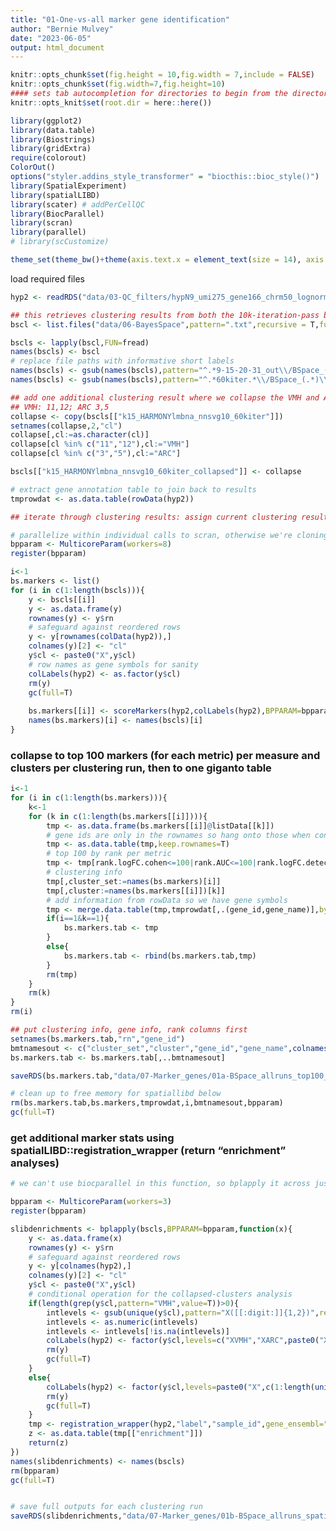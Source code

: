 ```yaml
---
title: "01-One-vs-all marker gene identification"
author: "Bernie Mulvey"
date: "2023-06-05"
output: html_document
---
```


```r
knitr::opts_chunk$set(fig.height = 10,fig.width = 7,include = FALSE)
knitr::opts_chunk$set(fig.width=7,fig.height=10)
#### sets tab autocompletion for directories to begin from the directory containing the .Rproj session, instead of the script's directory if different
knitr::opts_knit$set(root.dir = here::here())

library(ggplot2)
library(data.table)
library(Biostrings)
library(gridExtra)
require(colorout)
ColorOut()
options("styler.addins_style_transformer" = "biocthis::bioc_style()")
library(SpatialExperiment)
library(spatialLIBD)
library(scater) # addPerCellQC
library(BiocParallel)
library(scran)
library(parallel)
# library(scCustomize)

theme_set(theme_bw()+theme(axis.text.x = element_text(size = 14), axis.title.x = element_text(size = 16), axis.text.y = element_text(size = 14), axis.title.y = element_text(size =16), plot.title = element_text(size = 20,hjust=0.5), strip.text = element_text(size=18), legend.text = element_text(size=10), legend.title = element_text(size=11,hjust=0.5)))
```

load required files
```r
hyp2 <- readRDS("data/03-QC_filters/hypN9_umi275_gene166_chrm50_lognorm_111723.RDS")

## this retrieves clustering results from both the 10k-iteration-pass bayesspace runs AND the subset that were run at 60k iterations
bscl <- list.files("data/06-BayesSpace",pattern=".txt",recursive = T,full.names = T)

bscls <- lapply(bscl,FUN=fread)
names(bscls) <- bscl
# replace file paths with informative short labels
names(bscls) <- gsub(names(bscls),pattern="^.*9-15-20-31_out\\/BSpace_(.*)\\.txt$",replacement="\\1")
names(bscls) <- gsub(names(bscls),pattern="^.*60kiter.*\\/BSpace_(.*)\\.txt$",replacement=paste0("\\1","_60kiter"))

## add one additional clustering result where we collapse the VMH and ARC domains into one cluster each. do this for the primary clustering of interest -- bayesspace60kiter k15 harmony-lambda=NA with nnsvg10. we don't really need to do this over and over since the collective VMH or ARC spots will be ~the same regardless of how many subdivisions of it we made via different k values
## VMH: 11,12; ARC 3,5
collapse <- copy(bscls[["k15_HARMONYlmbna_nnsvg10_60kiter"]])
setnames(collapse,2,"cl")
collapse[,cl:=as.character(cl)]
collapse[cl %in% c("11","12"),cl:="VMH"]
collapse[cl %in% c("3","5"),cl:="ARC"]

bscls[["k15_HARMONYlmbna_nnsvg10_60kiter_collapsed"]] <- collapse


```

```r
# extract gene annotation table to join back to results
tmprowdat <- as.data.table(rowData(hyp2))

## iterate through clustering results: assign current clustering result to the hyp2$label column, identify markers within those assignments, return marker test outputs, proceed to next assignment set 

# parallelize within individual calls to scran, otherwise we're cloning the whole spe over and over
bpparam <- MulticoreParam(workers=8)
register(bpparam)

i<-1
bs.markers <- list()
for (i in c(1:length(bscls))){
    y <- bscls[[i]]
    y <- as.data.frame(y)
    rownames(y) <- y$rn
    # safeguard against reordered rows
    y <- y[rownames(colData(hyp2)),]
    colnames(y)[2] <- "cl"
    y$cl <- paste0("X",y$cl)
    # row names as gene symbols for sanity
    colLabels(hyp2) <- as.factor(y$cl)
    rm(y)
    gc(full=T)
    
    bs.markers[[i]] <- scoreMarkers(hyp2,colLabels(hyp2),BPPARAM=bpparam)
    names(bs.markers)[i] <- names(bscls)[i]
}

```

### collapse to top 100 markers (for each metric) per measure and clusters per clustering run, then to one giganto table
```r
i<-1
for (i in c(1:length(bs.markers))){
    k<-1
    for (k in c(1:length(bs.markers[[i]]))){
        tmp <- as.data.frame(bs.markers[[i]]@listData[[k]])
        # gene ids are only in the rownames so hang onto those when converting to d.t.
        tmp <- as.data.table(tmp,keep.rownames=T)
        # top 100 by rank per metric
        tmp <- tmp[rank.logFC.cohen<=100|rank.AUC<=100|rank.logFC.detected<=100]
        # clustering info
        tmp[,cluster_set:=names(bs.markers)[i]]
        tmp[,cluster:=names(bs.markers[[i]])[k]]
        # add information from rowData so we have gene symbols
        tmp <- merge.data.table(tmp,tmprowdat[,.(gene_id,gene_name)],by.x="rn",by.y="gene_id")
        if(i==1&k==1){
            bs.markers.tab <- tmp
        }
        else{
            bs.markers.tab <- rbind(bs.markers.tab,tmp)
        }
        rm(tmp)
    }
    rm(k)
}
rm(i)

## put clustering info, gene info, rank columns first
setnames(bs.markers.tab,"rn","gene_id")
bmtnamesout <- c("cluster_set","cluster","gene_id","gene_name",colnames(bs.markers.tab)[!colnames(bs.markers.tab)%in%c("cluster_set","cluster","gene_id","gene_name")])
bs.markers.tab <- bs.markers.tab[,..bmtnamesout]

saveRDS(bs.markers.tab,"data/07-Marker_genes/01a-BSpace_allruns_top100_1vsAll-markers_perdomain_perrun.RDS")

# clean up to free memory for spatiallibd below
rm(bs.markers.tab,bs.markers,tmprowdat,i,bmtnamesout,bpparam)
gc(full=T)
```

### get additional marker stats using spatialLIBD::registration_wrapper (return "enrichment" analyses)
```r
# we can't use biocparallel in this function, so bplapply it across just a couple-three cores to avoid overloading the machine

bpparam <- MulticoreParam(workers=3)
register(bpparam)

slibdenrichments <- bplapply(bscls,BPPARAM=bpparam,function(x){
    y <- as.data.frame(x)
    rownames(y) <- y$rn
    # safeguard against reordered rows
    y <- y[colnames(hyp2),]
    colnames(y)[2] <- "cl"
    y$cl <- paste0("X",y$cl)
    # conditional operation for the collapsed-clusters analysis
    if(length(grep(y$cl,pattern="VMH",value=T))>0){
        intlevels <- gsub(unique(y$cl),pattern="X([[:digit:]]{1,2})",replacement="\\1")
        intlevels <- as.numeric(intlevels)
        intlevels <- intlevels[!is.na(intlevels)]
        colLabels(hyp2) <- factor(y$cl,levels=c("XVMH","XARC",paste0("X",intlevels)))
        rm(y)
        gc(full=T)
    }
    else{
        colLabels(hyp2) <- factor(y$cl,levels=paste0("X",c(1:length(unique(y$cl)))))
        rm(y)
        gc(full=T)
    }
    tmp <- registration_wrapper(hyp2,"label","sample_id",gene_ensembl="gene_id",gene_name="gene_name",min_ncells = 10)
    z <- as.data.table(tmp[["enrichment"]])
    return(z)
})
names(slibdenrichments) <- names(bscls)
rm(bpparam)
gc(full=T)


# save full outputs for each clustering run
saveRDS(slibdenrichments,"data/07-Marker_genes/01b-BSpace_allruns_spatialLIBD-regwrap-enrichment_full.RDS")

```

